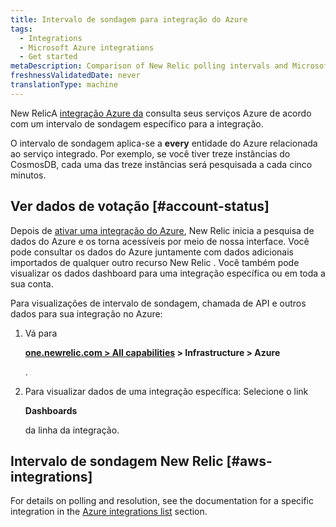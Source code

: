 ```yaml
---
title: Intervalo de sondagem para integração do Azure
tags:
  - Integrations
  - Microsoft Azure integrations
  - Get started
metaDescription: Comparison of New Relic polling intervals and Microsoft Azure data intervals for Azure integrations with New Relic.
freshnessValidatedDate: never
translationType: machine
---
```


New RelicA [integração Azure da](/docs/infrastructure/microsoft-azure-integrations/getting-started/introduction-azure-monitoring-integrations) consulta seus serviços Azure de acordo com um intervalo de sondagem específico para a integração.

O intervalo de sondagem aplica-se a <DoNotTranslate>**every**</DoNotTranslate> entidade do Azure relacionada ao serviço integrado. Por exemplo, se você tiver treze instâncias do CosmosDB, cada uma das treze instâncias será pesquisada a cada cinco minutos.

## Ver dados de votação [#account-status]

Depois de [ativar uma integração do Azure](/docs/infrastructure/microsoft-azure-integrations/getting-started/activate-azure-integrations), New Relic inicia a pesquisa de dados do Azure e os torna acessíveis por meio de nossa interface. Você pode consultar os dados do Azure juntamente com dados adicionais importados de qualquer outro recurso New Relic . Você também pode visualizar os dados dashboard para uma integração específica ou em toda a sua conta.

Para visualizações de intervalo de sondagem, chamada de API e outros dados para sua integração no Azure:

1. Vá para

   <DoNotTranslate>**[one.newrelic.com > All capabilities](https://one.newrelic.com/all-capabilities) > Infrastructure > Azure**</DoNotTranslate>

   .

2. Para visualizar dados de uma integração específica: Selecione o link

   <DoNotTranslate>**Dashboards**</DoNotTranslate>

   da linha da integração.

## Intervalo de sondagem New Relic [#aws-integrations]

For details on polling and resolution, see the documentation for a specific integration in the [Azure integrations list](/docs/infrastructure/microsoft-azure-integrations/azure-integrations-list/azure-monitor/) section.